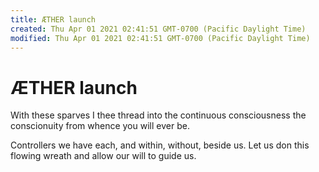 ```yaml
---
title: ÆTHER launch
created: Thu Apr 01 2021 02:41:51 GMT-0700 (Pacific Daylight Time)
modified: Thu Apr 01 2021 02:41:51 GMT-0700 (Pacific Daylight Time)
---
```

# ÆTHER launch

With these sparves I thee thread
into the continuous consciousness
the conscionuity
from whence you will ever be.

Controllers we have each,
and within, without, beside us.
Let us don this flowing wreath
and allow our will to guide us.


